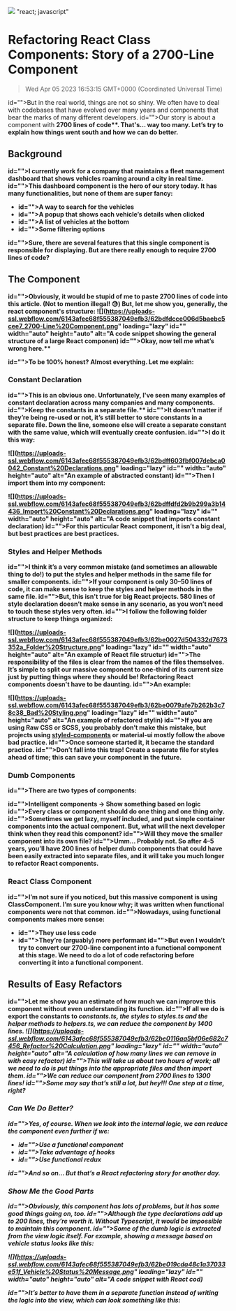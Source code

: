 ![](https://uploads-ssl.webflow.com/6143afec68f555387049efb3/62ed6381c0a2873d8818ec4a_refactor.png)
"react; javascript"
# Refactoring React Class Components: Story of a 2700-Line Component
> Wed Apr 05 2023 16:53:15 GMT+0000 (Coordinated Universal Time)

id="">But in the real world, things are not so shiny. We often have to deal with codebases that have evolved over many years and components that bear the marks of many different developers.
id="">Our story is about a component with <strong id="">2700 lines of code**. That's... way too many. Let’s try to explain how things went south and how we can do better.

## Background
id="">I currently work for a company that maintains a fleet management dashboard that shows vehicles roaming around a city in real time.
id="">This dashboard component is the hero of our story today. It has many functionalities, but none of them are super fancy:
- id="">A way to search for the vehicles
- id="">A popup that shows each vehicle’s details when clicked
- id="">A list of vehicles at the bottom
- id="">Some filtering options

id="">Sure, there are several features that this single component is responsible for displaying. But are there really enough to require 2700 lines of code?


## The Component
id="">Obviously, it would be stupid of me to paste 2700 lines of code into this article. (Not to mention illegal! 😓) But, let me show you, generally, the react component's structure:
![](https://uploads-ssl.webflow.com/6143afec68f555387049efb3/62bdfdcce006d5baebc5cee7_2700-Line%20Component.png" loading="lazy" id="" width="auto" height="auto" alt="A code snippet showing the general structure of a large React componen)
id=""><strong id="">Okay, now tell me what’s wrong here.**

id="">To be 100% honest? Almost everything. Let me explain:

### Constant Declaration
id="">This is an obvious one. Unfortunately, I've seen many examples of constant declaration across many companies and many components.
id=""><strong id="">Keep the constants in a separate file.**
id="">It doesn’t matter if they’re being re-used or not, it’s still better to store constants in a separate file. Down the line, someone else will create a separate constant with the same value, which will eventually create confusion.
id="">I do it this way:

![](https://uploads-ssl.webflow.com/6143afec68f555387049efb3/62bdff603fbf007debca0042_Constant%20Declarations.png" loading="lazy" id="" width="auto" height="auto" alt="An example of abstracted constant)
id="">Then I import them into my component:

![](https://uploads-ssl.webflow.com/6143afec68f555387049efb3/62bdffdfd2b9b299a3b14436_Import%20Constant%20Declarations.png" loading="lazy" id="" width="auto" height="auto" alt="A code snippet that imports constant declaration)
id="">For this particular React component, it isn’t a big deal, but best practices are best practices.

### Styles and Helper Methods
id="">I think it’s a very common mistake (and sometimes an allowable thing to do!) to put the styles and helper methods in the same file for smaller components.
id="">If your component is only 30–50 lines of code, it can make sense to keep the styles and helper methods in the same file.
id="">But, this isn't true for big React projects. 580 lines of style declaration doesn’t make sense in any scenario, as you won’t need to touch these styles very often.
id="">I follow the following folder structure to keep things organized:

![](https://uploads-ssl.webflow.com/6143afec68f555387049efb3/62be0027d504332d7673352a_Folder%20Structure.png" loading="lazy" id="" width="auto" height="auto" alt="An example of React file structur)
id="">The responsibility of the files is clear from the names of the files themselves. It’s simple to split our massive component to one-third of its current size just by putting things where they should be! Refactoring React components doesn't have to be daunting.
id="">An example:

![](https://uploads-ssl.webflow.com/6143afec68f555387049efb3/62be0079afe7b262b3c78c38_Bad%20Styling.png" loading="lazy" id="" width="auto" height="auto" alt="An example of refactored stylin)
id="">If you are using Raw CSS or SCSS, you probably don’t make this mistake, but projects using <a href="https://code.pieces.app/blog/react-themes-with-styled-components" target="_blank">styled-components</a> or material-ui mostly follow the above bad practice.
id="">Once someone started it, it became the standard practice.
id="">Don’t fall into this trap! Create a separate file for styles ahead of time; this can save your component in the future.

### Dumb Components
id="">There are two types of components:

id="">Intelligent components → Show something based on logic
id="">Every class or component should do one thing and one thing only.
id="">Sometimes we get lazy, myself included, and put simple container components into the actual component. But, what will the next developer think when they read this component?
id="">Will they move the smaller component into its own file?
id="">Umm… Probably not. So after 4–5 years, you’ll have 200 lines of helper dumb components that could have been easily extracted into separate files, and it will take you much longer to refactor React components.

### React Class Component
id="">I’m not sure if you noticed, but this massive component is using ClassComponent. I’m sure you know why; it was written when functional components were not that common.
id="">Nowadays, using functional components makes more sense:
- id="">They use less code
- id="">They’re (arguably) more performant
id="">But even I wouldn’t try to convert our 2700-line component into a functional component at this stage. We need to do a lot of code refactoring before converting it into a functional component.

## Results of Easy Refactors

id="">Let me show you an estimate of how much we can improve this component without even understanding its function.
id="">If all we do is export the constants to <em id="">constants.ts, the styles to <em id="">styles.ts and the helper methods to <em id="">helpers.ts, we can reduce the component by 1400 lines.
![](https://uploads-ssl.webflow.com/6143afec68f555387049efb3/62be0116aa5bf06e682c7456_Refactor%20Calculation.png" loading="lazy" id="" width="auto" height="auto" alt="A calculation of how many lines we can remove in with easy refactor)
id="">This will take us about two hours of work; all we need to do is put things into the appropriate files and then import them.
id="">We can reduce our component from 2700 lines to 1300 lines!
id="">Some may say that’s still a lot, but hey!!! One step at a time, right?

### Can We Do Better?
id="">Yes, of course. When we look into the internal logic, we can reduce the component even further if we:
- id="">Use a functional component
- id="">Take advantage of hooks
- id="">Use functional redux

id="">And so on… But that’s a React refactoring story for another day.

### Show Me the Good Parts
id="">Obviously, this component has lots of problems, but it has some good things going on, too.
id="">Although the type declarations add up to 200 lines, they’re worth it. Without Typescript, it would be impossible to maintain this component.
id="">Some of the dumb logic is extracted from the view logic itself. For example, showing a message based on vehicle status looks like this:

![](https://uploads-ssl.webflow.com/6143afec68f555387049efb3/62be019cda48c1a37033e51f_Vehicle%20Status%20Message.png" loading="lazy" id="" width="auto" height="auto" alt="A code snippet with React cod)

id="">It’s better to have them in a separate function instead of writing the logic into the view, which can look something like this:
